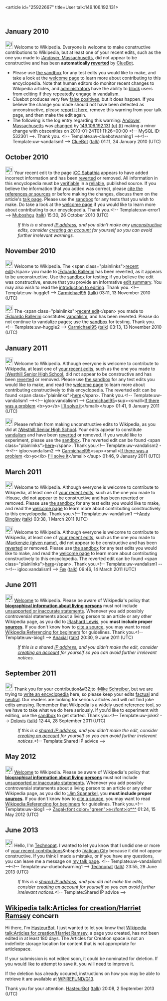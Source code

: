 <article id="25922667" title=User talk:149.106.192.131>
	<talkpage id="25922667" title="User talk:149.106.192.131">
{{Shared IP edu|Union College, NY}}

== January 2010 ==
[[Image:Information.svg|left|25px]] Welcome to Wikipedia. Everyone is welcome to make constructive contributions to Wikipedia, but at least one of your recent edits, such as the one you made to [[:Andover, Massachusetts]], did not appear to be constructive and has been '''automatically [[Help:Reverting|reverted]]''' by [[User:ClueBot|ClueBot]]. 
* Please use [[Wikipedia:Sandbox|the sandbox]] for any test edits you would like to make, and take a look at the [[Wikipedia:Introduction|welcome page]] to learn more about contributing to this encyclopedia. Note that human editors do monitor recent changes to Wikipedia articles, and [[WP:ADMINS|administrators]] have the ability to [[WP:BLOCK|block]] users from editing if they repeatedly engage in [[WP:vandalism|vandalism]].
* Cluebot produces very few [[false positives]], but it does happen. If you believe the change you made should not have been detected as unconstructive, please [[User:ClueBot/FalsePositives|report it here]], remove this warning from your talk page, and then make the edit again. 
* The following is the log entry regarding this warning: [[Andover, Massachusetts]] was [http://en.wikipedia.org/w/index.php?title=Andover%2C+Massachusetts&amp;diff=339639495&amp;oldid=339097103 changed] by [[Special:Contributions/149.106.192.131|149.106.192.131]] [[User:149.106.192.131|(u)]] [[User talk:149.106.192.131|(t)]] making a minor change with obscenities on 2010-01-24T01:11:26+00:00 &lt;!-- MySQL ID: 532301 --&gt;. Thank you. &lt;!-- Template:uw-cluebotwarning1 --&gt;&lt;!-- Template:uw-vandalism1 --&gt; [[User:ClueBot|ClueBot]] ([[User talk:ClueBot|talk]]) 01:11, 24 January 2010 (UTC)

== October 2010 ==
[[Image:Information.svg|25px]] Your recent edit to the page [[:CC Sabathia]] appears to have added incorrect information and has been [[Help:Reverting|reverted]] or removed. All information in this encyclopedia must be [[Wikipedia:Verifiability|verifiable]] in a [[Wikipedia:Reliable sources|reliable]], published source. If you believe the information that you added was correct, please [[Wikipedia:Citing sources|cite the references or sources]] or before making the changes, discuss them on the article's [[Wikipedia:Talk page guidelines|talk page]]. Please use the [[Wikipedia:Sandbox|sandbox]] for any tests that you wish to make. Do take a look at the [[Wikipedia:Welcoming committee/Welcome to Wikipedia|welcome page]] if you would like to learn more about contributing to our encyclopedia. Thank you.&lt;!-- Template:uw-error1 --&gt; [[User:Muboshgu|Muboshgu]] ([[User talk:Muboshgu|talk]]) 15:30, 26 October 2010 (UTC)
:''If this is a shared [[IP address]], and you didn't make any [[Wikipedia:vandalism|unconstructive]] edits, consider [[Wikipedia:Why create an account?|creating an account]] for yourself so you can avoid further irrelevant warnings.''

== November 2010 ==

[[Image:Information.png|25px]] Welcome to Wikipedia. The &lt;span class=&quot;plainlinks&quot;&gt;[http://en.wikipedia.org/wiki/Edoardo_Ballerini?diff=396439644 recent edit]&lt;/span&gt; you made to [[:Edoardo Ballerini]] has been reverted, as it appears to be unconstructive. Use the [[Wikipedia:Sandbox|sandbox]] for testing; if you believe the edit was constructive, ensure that you provide an informative [[Help:Edit summary|edit summary]]. You may also wish to read the [[Wikipedia:Introduction|introduction to editing]]. Thank you. &lt;!-- Template:uw-huggle1 --&gt; [[User:Carmichael95|Carmichael95]] ([[User talk:Carmichael95|talk]]) 03:11, 13 November 2010 (UTC)

[[Image:Information.png|25px]] The &lt;span class=&quot;plainlinks&quot;&gt;[http://en.wikipedia.org/wiki/Edoardo_Ballerini?diff=396439863 recent edit]&lt;/span&gt; you made to [[:Edoardo Ballerini]] constitutes [[Wikipedia:Vandalism|vandalism]], and has been reverted. Please do not continue to vandalize pages; use the [[Wikipedia:Sandbox|sandbox]] for testing. Thank you. &lt;!-- Template:uw-huggle2 --&gt; [[User:Carmichael95|Carmichael95]] ([[User talk:Carmichael95|talk]]) 03:13, 13 November 2010 (UTC)

== January 2011 ==
[[File:Information.svg|25px|alt=|link=]] Welcome to Wikipedia. Although everyone is welcome to contribute to Wikipedia, at least one of [[Special:Contributions/149.106.192.131|your recent edits]], such as the one you made to [[:Westhill Senior High School]], did not appear to be constructive and has been [[Help:Reverting|reverted]] or removed. Please use [[Wikipedia:Sandbox|the sandbox]] for any test edits you would like to make, and read the [[Wikipedia:Welcoming committee/Welcome to Wikipedia|welcome page]] to learn more about contributing constructively to this encyclopedia. The reverted edit can be found &lt;span class=&quot;plainlinks&quot;&gt;[http://en.wikipedia.org/w/index.php?diff=406791431 here]&lt;/span&gt;. Thank you.&lt;!-- Template:uw-vandalism1 --&gt;&lt;!-- igloo:vandalism1 --&gt; [[User:Carmichael95|Carmichael95]]&lt;sup&gt;&lt;small&gt;[[User_talk:Carmichael95|If there was a problem]] &lt;b&gt;yo&lt;/b&gt; [[Special:Contributions/Carmichael95|I'll solve it]]&lt;/small&gt;&lt;/sup&gt; 01:41, 9 January 2011 (UTC)

[[File:Information.svg|25px|alt=|link=]] Please refrain from making unconstructive edits to Wikipedia, as you did at [[:Westhill Senior High School]]. Your edits appear to constitute [[Wikipedia:Vandalism|vandalism]] and have been [[Help:Reverting|reverted]] or removed. If you would like to experiment, please use the [[Wikipedia:Sandbox|sandbox]]. The reverted edit can be found &lt;span class=&quot;plainlinks&quot;&gt;[http://en.wikipedia.org/w/index.php?diff=406792115 here]&lt;/span&gt;. Thank you.&lt;!-- Template:uw-vandalism2 --&gt;&lt;!-- igloo:vandalism2 --&gt; [[User:Carmichael95|Carmichael95]]&lt;sup&gt;&lt;small&gt;[[User_talk:Carmichael95|If there was a problem]] &lt;b&gt;yo&lt;/b&gt; [[Special:Contributions/Carmichael95|I'll solve it]]&lt;/small&gt;&lt;/sup&gt; 01:46, 9 January 2011 (UTC)

== March 2011 ==
[[File:Information.svg|25px|alt=|link=]] Welcome to Wikipedia. Although everyone is welcome to contribute to Wikipedia, at least one of [[Special:Contributions/149.106.192.131|your recent edits]], such as the one you made to [[:House]], did not appear to be constructive and has been [[Help:Reverting|reverted]] or removed. Please use [[Wikipedia:Sandbox|the sandbox]] for any test edits you would like to make, and read the [[Wikipedia:Welcoming committee/Welcome to Wikipedia|welcome page]] to learn more about contributing constructively to this encyclopedia. Thank you.&lt;!-- Template:uw-vandalism1 --&gt;[[User:Andy Dingley|Andy Dingley]] ([[User talk:Andy Dingley|talk]]) 03:38, 1 March 2011 (UTC)

[[File:Information.svg|25px|alt=|link=]] Welcome to Wikipedia. Although everyone is welcome to contribute to Wikipedia, at least one of [[Special:Contributions/149.106.192.131|your recent edits]], such as the one you made to [[:Mackenzie (given name)]], did not appear to be constructive and has been [[Help:Reverting|reverted]] or removed. Please use [[Wikipedia:Sandbox|the sandbox]] for any test edits you would like to make, and read the [[Wikipedia:Welcoming committee/Welcome to Wikipedia|welcome page]] to learn more about contributing constructively to this encyclopedia. The reverted edit can be found &lt;span class=&quot;plainlinks&quot;&gt;[http://en.wikipedia.org/w/index.php?diff=418756641 here]&lt;/span&gt;. Thank you.&lt;!-- Template:uw-vandalism1 --&gt;&lt;!-- igloo:vandalism1 --&gt; [[User:Fæ|Fæ]] ([[User talk:Fæ|talk]]) 09:46, 14 March 2011 (UTC)

== June 2011 ==
[[Image:Information.svg|25px|alt=|link=]] [[Wikipedia:Introduction|Welcome]] to Wikipedia. Please be aware of Wikipedia's policy that '''[[Wikipedia:Biographies of living persons|biographical information about living persons]]''' must not include [[Wikipedia:Verifiability|unsupported or inaccurate statements]]. Whenever you add possibly controversial statements about a living person to an article or any other Wikipedia page, as you did to [[:Rashard Lewis]], you '''must include proper [[Wikipedia:Verifiability|sources]]'''. If you don't know how to [[WP:Citing sources|cite a source]], you may want to read [[Wikipedia:Referencing for beginners]] for guidelines. Thank you.&lt;!-- Template:uw-biog1 --&gt; [[User:Anaxial|Anaxial]] ([[User talk:Anaxial|talk]]) 20:30, 9 June 2011 (UTC)
:''If this is a shared [[IP address]], and you didn't make the edit, consider [[Wikipedia:Why create an account?|creating an account]] for yourself so you can avoid further irrelevant notices.''

== September 2011 ==
[[Image:Information.svg|25px|alt=|link=]] Thank you for your contribution&amp;#32;to [[:Mike Schreiber]], but we are trying to [[Wikipedia:Wikipedia is an encyclopedia|write an encyclopedia]] here, so please keep your edits [[Wikipedia:Verifiability|factual]] and [[Wikipedia:Neutral point of view|neutral]]. Our readers are looking for serious articles and will not find joke edits amusing. Remember that Wikipedia is a widely used reference tool, so we have to take what we do here seriously. If you'd like to experiment with editing, use the [[Wikipedia:Sandbox|sandbox]] to get started. Thank you.&lt;!-- Template:uw-joke2 --&gt; [[User:Dolovis|Dolovis]] ([[User talk:Dolovis|talk]]) 12:44, 28 September 2011 (UTC)
:''If this is a [[closed proxy|shared IP address]], and you didn't make the edit, consider [[Wikipedia:Why create an account?|creating an account]] for yourself so you can avoid further irrelevant notices.''&lt;!-- Template:Shared IP advice --&gt;

== May 2012 ==

[[Image:Information.svg|25px|alt=|link=]] [[Wikipedia:Introduction|Welcome]] to Wikipedia. Please be aware of Wikipedia's policy that '''[[Wikipedia:Biographies of living persons|biographical information about living persons]]''' must not include [[Wikipedia:Verifiability|unsupported or inaccurate statements]]. Whenever you add possibly controversial statements about a living person to an article or any other Wikipedia page, as you did to [[:Jim Spanarkel]], you '''must include proper [[Wikipedia:Verifiability|sources]]'''. If you don't know how to [[WP:Citing sources|cite a source]], you may want to read [[Wikipedia:Referencing for beginners]] for guidelines. Thank you.&lt;!-- Template:uw-biog1 --&gt; [[User: Zagalejo|Zagal&lt;font color=&quot;green&quot;&gt;e&lt;/font&gt;jo]]'''[[User talk:Zagalejo|^^^]]''' 01:24, 15 May 2012 (UTC)
== June 2013 ==
[[File:Information.svg|25px|alt=Information icon]] Hello, I'm [[User:Technopat|Technopat]]. I wanted to let you know that I undid one or more of [[Special:Contributions/149.106.192.131|your recent contributions]]&amp;nbsp;to [[:Vatican City]] because it did not appear constructive. If you think I made a mistake, or if you have any questions, you can leave me a message on [[User_talk:Technopat|my talk page]]. &lt;!-- Template:uw-vandalism1 --&gt;&lt;!-- Template:uw-cluebotwarning1 --&gt;   [[User:Technopat|Technopat]] ([[User talk:Technopat|talk]]) 23:55, 29 June 2013 (UTC)
:''If this is a [[Network address translation|shared IP address]], and you did not make the edits, consider [[Wikipedia:Why create an account?|creating an account]] for yourself so you can avoid further irrelevant notices.''&lt;!-- Template:Shared IP advice --&gt;
==[[Wikipedia talk:Articles for creation/Harriet Ramsey]] concern==
Hi there, I'm [[User:HasteurBot|HasteurBot]]. I just wanted to let you know that [[Wikipedia talk:Articles for creation/Harriet Ramsey]], a page you created, has not been edited in at least 180 days.  The Articles for Creation space is not an indefinite storage location for content that is not appropriate for articlespace.

If your submission is not edited soon, it could be nominated for deletion.  If you would like to attempt to save it, you will need to improve it.

If the deletion has already occured, instructions on how you may be able to retrieve it are available at [[WP:REFUND/G13]].

Thank you for your attention. [[User:HasteurBot|HasteurBot]] ([[User talk:HasteurBot|talk]]) 20:08, 2 September 2013 (UTC)
	</talkpage>
</article>